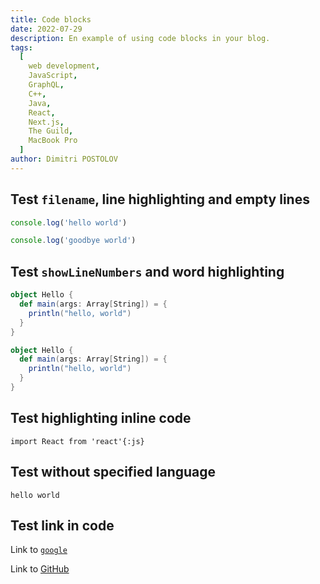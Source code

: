 ```yaml
---
title: Code blocks
date: 2022-07-29
description: En example of using code blocks in your blog.
tags:
  [
    web development,
    JavaScript,
    GraphQL,
    C++,
    Java,
    React,
    Next.js,
    The Guild,
    MacBook Pro
  ]
author: Dimitri POSTOLOV
---
```


## Test `filename`, line highlighting and empty lines

```js filename="test.js" {1}
console.log('hello world')

console.log('goodbye world')
```

## Test `showLineNumbers` and word highlighting

```scala showLineNumbers {2-4} /println/
object Hello {
  def main(args: Array[String]) = {
    println("hello, world")
  }
}

object Hello {
  def main(args: Array[String]) = {
    println("hello, world")
  }
}
```

## Test highlighting inline code

`import React from 'react'{:js}`

## Test without specified language

```text /hello/
hello world
```

## Test link in code

Link to [`google`](https://google.com)

Link to [GitHub](https://github.com)
